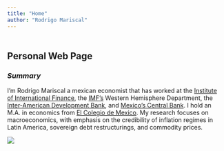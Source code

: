 ```yaml
---
title: "Home"
author: "Rodrigo Mariscal"
---
```


<style type="text/css">
.title {
  display: none;
}

getting-started img {
  margin-right: 20in;
}

</style>

<div class="row" style="padding-top: 5px;">
<div class="row-sm-50">

# **Personal Web Page**

### *Summary*

I'm Rodrigo Mariscal a mexican economist that has worked at the [Institute of International Finance](https://www.iif.com/), the [IMF's](http://www.imf.org/external/index.htm) Western Hemisphere Department, the [Inter-American Development Bank](https://www.iadb.org/), and [Mexico’s Central Bank](http://www.banxico.org.mx/). I hold an M.A. in economics from [El Colegio de Mexico](https://www.colmex.mx/). My research focuses on macroeconomics, with emphasis on the credibility of inflation regimes in Latin America, sovereign debt restructurings, and commodity prices.

</div>
<div class="col-sm-50">

![](img/leaves.png)


